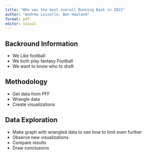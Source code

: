 ---
title: "Who was the best overall Running Back in 2023"
author: "Andrew Loiselle, Ben Howland"
format: pdf
editor: visual
---

## Backround Information

-   We Like football
-   We both play fantasy Football
-   We want to know who to draft

## Methodology

-   Get data from PFF
-   Wrangle data
-   Create visualizations

## Data Exploration

-   Make graph with wrangled data to see how to limit even further
-   Observe new visualizations
-   Compare results
-   Draw conclusions

